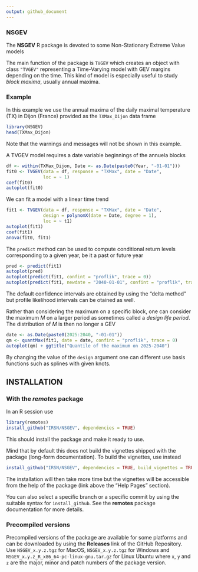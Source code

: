 ```yaml
---
output: github_document
---
```


### NSGEV 

The **NSGEV** R package is devoted to some Non-Stationary 
Extreme Value models

The main function of the package is `TVGEV` which creates an object
with class `"TVGEV"` representing a Time-Varying model with GEV
margins depending on the time. This kind of model is especially useful
to study *block maxima*, usually annual maxima.

### Example

In this example we use the annual maxima of the daily maximal
temperature (TX) in Dijon (France) provided as the `TXMax_Dijon` data
frame


```r
library(NSGEV)
head(TXMax_Dijon)
```
Note that the warnings and messages will not be shown in this example.

A TVGEV model requires a date variable beginnings of the annuela blocks 


```r
df <- within(TXMax_Dijon, Date <- as.Date(paste0(Year, "-01-01")))
fit0 <- TVGEV(data = df, response = "TXMax", date = "Date",
              loc = ~ 1)
coef(fit0)
autoplot(fit0)
```

We can fit a model with a linear time trend
	
```r
fit1 <- TVGEV(data = df, response = "TXMax", date = "Date",
              design = polynomX(date = Date, degree = 1),
              loc = ~ t1)
autoplot(fit1)
coef(fit1)
anova(fit0, fit1)

```

The `predict` method can be used to compute conditional return levels
corresponding to a given year, be it a past or future year

```r
pred <- predict(fit1)
autoplot(pred)
autoplot(predict(fit1, confint = "proflik", trace = 0))
autoplot(predict(fit1, newdate = "2040-01-01", confint = "proflik", trace = 0))
```

The default confidence intervals are obtained by using the "delta
method" but profile likelihood intervals can be otained as well.


Rather than considering the maximum on a specific block, one can
consider the maximum $M$ on a larger period as sometimes called a *design
life period*. The distribution of $M$ is then no longer a GEV 


```r
date <- as.Date(paste0(2025:2040, "-01-01"))
qm <- quantMax(fit1, date = date, confint = "proflik", trace = 0)
autoplot(qm) + ggtitle("Quantile of the maximum on 2025-2040")
```

By changing the value of the `design` argument one can different use
basis functions such as splines with given knots.


## INSTALLATION 

### With the *remotes* package 

In an R session use

```r
library(remotes)
install_github("IRSN/NSGEV", dependencies = TRUE)
```

This should install the package and make it ready to use.

Mind that by default this does not build the vignettes shipped with
the package (long-form documentation). To build the vignettes, use
instead

```r
install_github("IRSN/NSGEV", dependencies = TRUE, build_vignettes = TRUE)
```
The installation will then take more time but the vignettes will be
accessible from the help of the package (link above the "Help Pages"
section).

You can also select a specific branch or a specific commit by using
the suitable syntax for `install_github`. See the **remotes** package
documentation for more details.

### Precompiled versions

Precompiled versions of the package are available for some platforms
and can be downloaded by using the **Releases** link of the GitHub
Repository.  Use `NSGEV_x.y.z.tgz` for MacOS, `NSGEV_x.y.z.tgz` for
Windows and `NSGEV_x.y.z_R_x86_64-pc-linux-gnu.tar.gz` for Linux
Ubuntu where `x`, `y` and `z` are the major, minor and patch numbers
of the package version.
